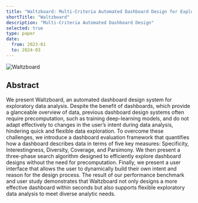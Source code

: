 ```yaml
---
title: "Waltzboard: Multi-Criteria Automated Dashboard Design for Exploratory Analysis"
shortTitle: "Waltzboard"
description: "Multi-Criteria Automated Dashboard Design"
selected: true
type: paper
date:
  from: 2023-01
  to: 2024-03
---
```


![Waltzboard](./waltzboard.jpg)

## Abstract

We present Waltzboard, an automated dashboard design system for exploratory data analysis. Despite the benefit of dashboards, which provide a glanceable overview of data, previous dashboard design systems often require precomputation, such as training deep-learning models, and do not adapt effectively to changes in the user’s intent during data analysis, hindering quick and flexible data exploration. To overcome these challenges, we introduce a dashboard evaluation framework that quantifies how a dashboard describes data in terms of five key measures: Specificity, Interestingness, Diversity, Coverage, and Parsimony. We then present a three-phase search algorithm designed to efficiently explore dashboard designs without the need for precomputation. Finally, we present a user interface that allows the user to dynamically build their own intent and reason for the design process. The result of our performance benchmark and user study demonstrates that Waltzboard not only designs a more effective dashboard within seconds but also supports flexible exploratory data analysis to meet diverse analytic needs.
